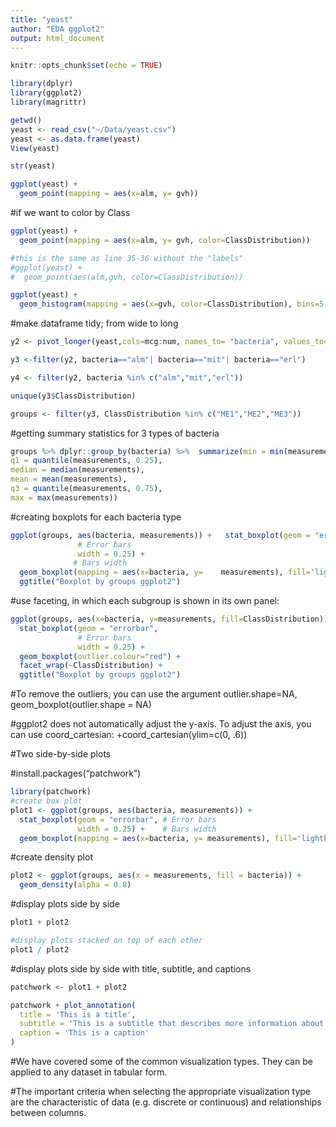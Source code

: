 ---
title: "yeast"
author: "EDA ggplot2"
output: html_document
---

```{r setup, include=FALSE}
knitr::opts_chunk$set(echo = TRUE)
```

```{r}
library(dplyr)
library(ggplot2)
library(magrittr)
```

```{r}
getwd()
yeast <- read_csv("~/Data/yeast.csv")
yeast <- as.data.frame(yeast)
View(yeast)
```

```{r}
str(yeast)
```

```{r}
ggplot(yeast) + 
  geom_point(mapping = aes(x=alm, y= gvh))
```

#if we want to color by Class
```{r}
ggplot(yeast) + 
  geom_point(mapping = aes(x=alm, y= gvh, color=ClassDistribution))

#this is the same as line 35-36 without the "labels"
#ggplot(yeast) + 
#  geom_point(aes(alm,gvh, color=ClassDistribution))
```

```{r}
ggplot(yeast) + 
  geom_histogram(mapping = aes(x=gvh, color=ClassDistribution), bins=5, fill='white',  position='dodge')
```

#make dataframe tidy; from wide to long
```{r}
y2 <- pivot_longer(yeast,cols=mcg:num, names_to= "bacteria", values_to="measurements")
```

```{r}
y3 <-filter(y2, bacteria=="alm"| bacteria=="mit"| bacteria=="erl")

y4 <- filter(y2, bacteria %in% c("alm","mit","erl"))
```

```{r}
unique(y3$ClassDistribution)
```

```{r}
groups <- filter(y3, ClassDistribution %in% c("ME1","ME2","ME3"))
```

#getting summary statistics for 3 types of bacteria
```{r}
groups %>% dplyr::group_by(bacteria) %>%  summarize(min = min(measurements), 
q1 = quantile(measurements, 0.25), 
median = median(measurements), 
mean = mean(measurements), 
q3 = quantile(measurements, 0.75), 
max = max(measurements))
```

#creating boxplots for each bacteria type
```{r}
ggplot(groups, aes(bacteria, measurements)) +   stat_boxplot(geom = "errorbar",
               # Error bars
               width = 0.25) +    
              # Bars width
  geom_boxplot(mapping = aes(x=bacteria, y=    measurements), fill='lightblue',outlier.colour = "red")+
  ggtitle("Boxplot by groups ggplot2")
```

#use faceting, in which each subgroup is shown in its own panel:
```{r}
ggplot(groups, aes(x=bacteria, y=measurements, fill=ClassDistribution)) + 
  stat_boxplot(geom = "errorbar", 
               # Error bars
               width = 0.25) +
  geom_boxplot(outlier.colour="red") +
  facet_wrap(~ClassDistribution) +
  ggtitle("Boxplot by groups ggplot2")
```

#To remove the outliers, you can use the argument outlier.shape=NA, geom_boxplot(outlier.shape = NA)

#ggplot2 does not automatically adjust the y-axis. To adjust the axis, you can use coord_cartesian: +coord_cartesian(ylim=c(0, .6))

#Two side-by-side plots

#install.packages("patchwork")
```{r}
library(patchwork)
#create box plot
plot1 <- ggplot(groups, aes(bacteria, measurements)) + 
  stat_boxplot(geom = "errorbar", # Error bars
               width = 0.25) +    # Bars width
  geom_boxplot(mapping = aes(x=bacteria, y= measurements), fill='lightblue',outlier.colour = "red")
```

#create density plot
```{r}
plot2 <- ggplot(groups, aes(x = measurements, fill = bacteria)) +
  geom_density(alpha = 0.8)
```

#display plots side by side
```{r}
plot1 + plot2 

#display plots stacked on top of each other
plot1 / plot2 
```

#display plots side by side with title, subtitle, and captions
```{r}
patchwork <- plot1 + plot2 

patchwork + plot_annotation(
  title = 'This is a title',
  subtitle = 'This is a subtitle that describes more information about the plots',
  caption = 'This is a caption'
)
```

#We have covered some of the common visualization types. They can be applied to any dataset in tabular form.

#The important criteria when selecting the appropriate visualization type are the characteristic of data (e.g. discrete or continuous) and relationships between columns.
